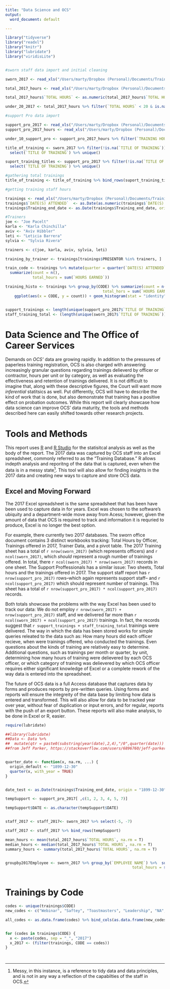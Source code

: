 ```yaml
---
title: "Data Science and OCS"
output:
  word_document: default

---
```

```r

library("tidyverse")
library("readxl")
library("knitr")
library("lubridate")
library("viridisLite")


#sworn staff data import and initial cleaning

sworn_2017 <- read_xls("/Users/marty/Dropbox (Personal)/Documents/Training/Database/2017TrainingDatabase.xls", sheet = 2)

total_2017_hours <- read_xls("/Users/marty/Dropbox (Personal)/Documents/Training/Database/2017TrainingDatabase.xls", sheet = 3)

total_2017_hours$`TOTAL HOURS` <- as.numeric(total_2017_hours$`TOTAL HOURS`)

under_20_2017 <- total_2017_hours %>% filter(`TOTAL HOURS` < 20 & is.na(`LEAVE START`))

#support Pro data import 

support_pro_2017 <- read_xls("/Users/marty/Dropbox (Personal)/Documents/Training/Database/Updated Support Staff 2017.xls", sheet = 1)
support_pro_2017_hours <- read_xls("/Users/marty/Dropbox (Personal)/Documents/Training/Database/Updated Support Staff 2017.xls", sheet = 2)

under_10_support_pro <- support_pro_2017_hours %>% filter(`TRAINING HOURS`< 10)

title_of_training <- sworn_2017 %>% filter(!is.na(`TITLE OF TRAINING`)) %>% 
  select(`TITLE OF TRAINING`) %>% unique()

suport_training_titles <- support_pro_2017 %>% filter(!is.na(`TITLE OF TRAINING`)) %>%
  select(`TITLE OF TRAINING`) %>% unique()

#gathering total trainings
title_of_training <- title_of_training %>% bind_rows(suport_training_titles) %>% unique()

#getting training staff hours

trainings <- read_xls("/Users/marty/Dropbox (Personal)/Documents/Training/Database/2017TrainingDatabase.xls", sheet = 5)
trainings$`DATE(S) ATTENDED`  <- as.Date(as.numeric(trainings$`DATE(S) ATTENDED`), origin = "1899-12-30")
trainings$Training_end_date <- as.Date(trainings$Training_end_date, origin = "1899-12-30")

#Trainers
joe <- "Joe Pacelt"
karla <- "Karla Chinchilla"
aviv <- "Aviv Hibbler"
leti <- "Leticia Barrera"
sylvia <- "Sylvia Rivera"

trainers <- c(joe, karla, aviv, sylvia, leti)

training_by_trainer <- trainings[trainings$PRESENTOR %in% trainers, ]

train_code <- trainings %>% mutate(quarter = quarter(`DATE(S) ATTENDED`)) %>% group_by(CODE, quarter) %>% 
  summarize(count = n(),
            total_hours = sum(`HOURS EARNED`))

training_histo <- trainings %>% group_by(CODE) %>% summarize(count = n(),
                                           total_hors = sum(`HOURS EARNED`)) %>%
    ggplot(aes(x = CODE, y = count)) + geom_histogram(stat = "identity") + coord_flip()


support_trainings <- length(unique(support_pro_2017$`TITLE OF TRAINING`))
staff_training_total <- (length(unique(sworn_2017$`TITLE OF TRAINING`)))

```

# Data Science and The Office of Career Services
Demands on *OCS'* data are growing rapidly. In addition to the pressures of paperless training registration, OCS is also charged with answering increasingly granular questions regarding trainings delieverd by officer or contractor, hours per unit or by category, as well as evaluating the effectiveness and retention of trainings delivered. It is not difficult to imagine that, along with these descriptive figures, the Court will want more *inferential* statitsics as well. Put differently, OCS will have to describe the kind of work that is done, but also demonstrate that training has a positive effect on probation outcomes. While this report will clearly showcase how data science can improve OCS' data maturity, the tools and methods described here can easily shifted towards other research projects. 

# Tools and Methods
This report uses [R](https://www.r-project.org) and [R Studio](https://www.rstudio.com) for the statisitcal analysis as well as the body of the report. The 2017 data was captured by OCS staff into an Excel spreadsheet, commonly referred to as the "Training Database." R allows indepth analysis and reporitng of the data that is captured, even when the data is in a messy state[^1]. This tool will also allow for finding insights in the 2017 data and creating new ways to capture and store OCS data.

## Excel and Moving Forward
The 2017 Excel spreadsheet is the same spreadsheet that has been have been used to capture data in for years. Excel was chosen to the software's ubiquity and a department-wide move away from Acess; however, given the amount of data that OCS is required to track and information it is requried to produce, Excel is no longer the best option. 

For example, there currently two 2017 databases. The sworn office document contains 3 distinct workbooks tracking: Total Hours by Officer, Trainings offered in 2017, Trainer Data, and a pivot table. The 2017 Training sheet has a total of `r nrow(sworn_2017)` (which represents officers) and `r ncol(sworn_2017)`, which  *should* represent a rough number of trainings offered. In total, there `r ncol(sworn_2017) * nrow(sworn_2017)` records in one sheet. The Support Proffessionals has a similar issue: Two sheets, Total hours and the trainings offered in 2017. The support staff report has `r nrow(support_pro_2017)` rows--which again represents support staff-- and `r ncol(support_pro_2017)` which should represent number of trainings. This sheet has a total of `r nrow(support_pro_2017) * ncol(support_pro_2017)` records.

Both totals showcase the problems with the way Excel has been used to track our data: We do not employ `r nrow(sworn_2017) + nrow(support_pro_2017)` staff, and we delivered far more than `r ncol(sworn_2017) + ncol(support_pro_2017)` trainings. In fact, the records suggest that `r support_trainings + staff_training_total` trainings were delivered. The way in which the data has been stored works for simple queries releated to the data such as: How many hours did each officer recieve, when were trainings offered, who conducted the trainings. Even questions about the kinds of training are relatively easy to determine. Additional questions, such as trainings per month or quarter, by unit, determining how many hours of training were delievered by each OCS officer, or which category of training was delievered by which OCS officer requires either significant knowledge of Excel or a complete rework of the way data is entered into the spreadsheet. 

The future of OCS data is a full Access database that captures data by forms and produces reports by pre-written queries. Using forms and reports will ensure the integreity of the data base by limiting how data is entered and transformed. This will also allow for data to be tracked year over year, without fear of duplication or input errors, and for regular, reports with the push of an export button. These reports will also make analysis, to be done in Excel or R, easier.

```r
require(lubridate)

##library(lubridate)
##Data <- Data %>%
##  mutate(qtr = paste0(substring(year(date),2,4),"/0",quarter(date))) 
##from Jeff Parker, https://stackoverflow.com/users/6896760/jeff-parker


quarter_date <- function(x, na.rm, ...) {
  origin_default <- "1899-12-30"
  quarter(x, with_year = TRUE)
}


date_test <- as.Date(trainings$Training_end_date, origin = "1899-12-30")
```

```r
tempSupport <- support_pro_2017[ ,c(1, 2, 3, 4, 5, 7)]

tempSupport$DATE <- as.character(tempSupport$DATE)


staff_2017 <- staff_2017<- sworn_2017 %>% select(-5, -7)

staff_2017 <- staff_2017 %>% bind_rows(tempSupport)

```


```r

mean_hours <- mean(total_2017_hours$`TOTAL HOURS`, na.rm = T)
median_hours <- median(total_2017_hours$`TOTAL HOURS`, na.rm = T)
summary_hours <- summary(total_2017_hours$`TOTAL HOURS`, na.rm = T)


groupby2017Employee <- sworn_2017 %>% group_by(`EMPLOYEE NAME`) %>%  summarize(training_count = n(),
                                                        total_hours = sum(HOURS, na.rm = T))
       
```

# Trainings by Code
```r

codes <- unique(trainings$CODE)
new_codes <- c("Webinar", "Saftey", "Toastmasters", "Leadership", "NA", "Wellness", "Service Provider", "Support Professional", "Legal", "Effective Case Works", "Computer", "Mental Health", "Medical", "Domestic Violence", "Education", "Saftey", "YASI", "Other", "DCFS", "Equity and Inclusion", "Education--Legal", "Human Trafficking", "Substance Abuse", "Education", "Violence Prevention", "Sexually Problematic Behavior", "JDAI", "Violence Prevention", "Cyber Crime", "JTDC", "Gangs", "Clinical", "Sex Trafficking", "JDAI", "LGBTQQIA")

all_codes <- as.data.frame(codes) %>% bind_cols(as.data.frame(new_codes))


for (codes in trainings$CODE) {
  x <- paste(codes, sep = "_", "2017")
  x_2017 <- (filter(trainings, CODE == codes))
}




```
[^1]: Messy, in this instance, is a reference to tidy data and data principles, and is not in any way a reflection of the capabilties of the staff in OCS.
[^2]: 600 - 531 = `r 600 - 531`, and 69/600 = `r 69/600`. 587 was the 2016 actual, which gives us `r 587-531`, and 56/587 = `r 56/587`. 